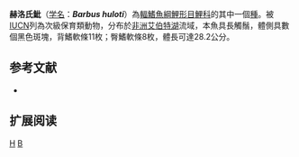 {{Speciesbox 
| taxon = Barbus huloti
| status = VU
| status_system = IUCN3.1
| authority = [[Banister|Banister]], 1976
| synonyms = 
}}

'''赫洛氏魮'''（[[学名|学名]]：'''''Barbus huloti'''''）為[[輻鰭魚綱|輻鰭魚綱]][[鯉形目|鯉形目]][[鯉科|鯉科]]的其中一個[[種|種]]。被[[IUCN|IUCN]]列為次級保育類動物，分布於[[非洲|非洲]][[艾伯特湖|艾伯特湖]]流域，本魚具長觸鬚，體側具數個黑色斑塊，背鰭軟條11枚；臀鰭軟條8枚，體長可達28.2公分。

== 参考文献 ==
*{{FishBase_species|genus=Barbus|species=huloti|year=2011|month=12}}

== 扩展阅读 ==
{{refbegin}}
{{wikispecies-inline|Barbus huguenyi|赫洛氏魮}}
{{refend}}
{{Taxonbar|from=Q2235761}}

[[Category:魮屬|H]]
[[Category:1976年描述的魚類|B]]

{{魚類小作品}}